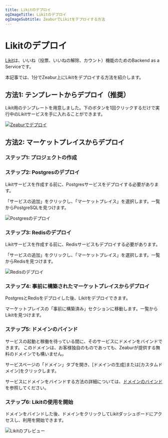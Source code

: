 ```yaml
---
title: Likitのデプロイ
ogImageTitle: Likitのデプロイ
ogImageSubtitle: ZeaburでLikitをデプロイする方法
---
```



# Likitのデプロイ

[Likit](https://github.com/CorrectRoadH/Likit)は、いいね（投票、いいねの解除、カウント）機能のためのBackend as a Serviceです。

本記事では、1分でZeabur上にLikitをデプロイする方法を紹介します。

## 方法1: テンプレートからデプロイ（推奨）

Likit用のテンプレートを用意しました。下のボタンを1回クリックするだけで実行中のLikitサービスを手に入れることができます。

[![Zeaburでデプロイ](https://zeabur.com/button.svg)](https://zeabur.com/templates/KZOLHA?referralCode=CorrectRoadH)

## 方法2: マーケットプレイスからデプロイ

### ステップ1: プロジェクトの作成

<CreateProject />

### ステップ2: Postgresのデプロイ

Likitサービスを作成する前に、Postgresサービスをデプロイする必要があります。

「サービスの追加」をクリックし、「マーケットプレイス」を選択します。一覧からPostgreSQLを見つけます。

![Postgresのデプロイ](/marketplace/likit/likit-postgres.png)

### ステップ3: Redisのデプロイ

Likitサービスを作成する前に、Redisサービスもデプロイする必要があります。

「サービスの追加」をクリックし、「マーケットプレイス」を選択します。一覧からRedisを見つけます。

![Redisのデプロイ](/marketplace/likit/likit-redis.png)

### ステップ4: 事前に構築されたマーケットプレイスからデプロイ

PostgresとRedisをデプロイした後、Likitをデプロイできます。

マーケットプレイスの「事前に構築済み」セクションに移動します。一覧からLikitを見つけます。

### ステップ5: ドメインのバインド

サービスの起動と稼働を待っている間に、そのサービスにドメインをバインドできます。
このドメインは、お客様独自のものであっても、Zeaburが提供する無料のドメインでも構いません。

サービスページの「ドメイン」タブを開き、[ドメインの生成]または[カスタムドメイン]をクリックします。

サービスにドメインをバインドする方法の詳細については、[ドメインのバインド](/deploy/domain-binding)を参照してください。

### ステップ6: Likitの使用を開始

ドメインをバインドした後、ドメインをクリックしてLikitダッシュボードにアクセスし、利用を開始できます。

![Likitのプレビュー](/marketplace/likit/likit.png)
